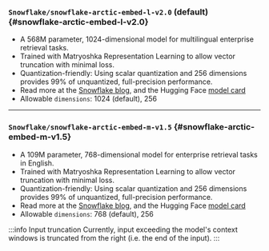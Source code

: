### `Snowflake/snowflake-arctic-embed-l-v2.0` (default) {#snowflake-arctic-embed-l-v2.0}

- A 568M parameter, 1024-dimensional model for multilingual enterprise retrieval tasks.
- Trained with Matryoshka Representation Learning to allow vector truncation with minimal loss.
- Quantization-friendly: Using scalar quantization and 256 dimensions provides 99% of unquantized, full-precision performance.
- Read more at the [Snowflake blog](https://huggingface.co/Snowflake/snowflake-arctic-embed-l-v2.0), and the Hugging Face [model card](https://huggingface.co/Snowflake/snowflake-arctic-embed-l-v2.0)
- Allowable `dimensions`: 1024 (default), 256

---

### `Snowflake/snowflake-arctic-embed-m-v1.5` {#snowflake-arctic-embed-m-v1.5}

- A 109M parameter, 768-dimensional model for enterprise retrieval tasks in English.
- Trained with Matryoshka Representation Learning to allow vector truncation with minimal loss.
- Quantization-friendly: Using scalar quantization and 256 dimensions provides 99% of unquantized, full-precision performance.
- Read more at the [Snowflake blog](https://www.snowflake.com/engineering-blog/arctic-embed-m-v1-5-enterprise-retrieval/), and the Hugging Face [model card](https://huggingface.co/Snowflake/snowflake-arctic-embed-m-v1.5)
- Allowable `dimensions`: 768 (default), 256

:::info Input truncation
Currently, input exceeding the model's context windows is truncated from the right (i.e. the end of the input).
:::
